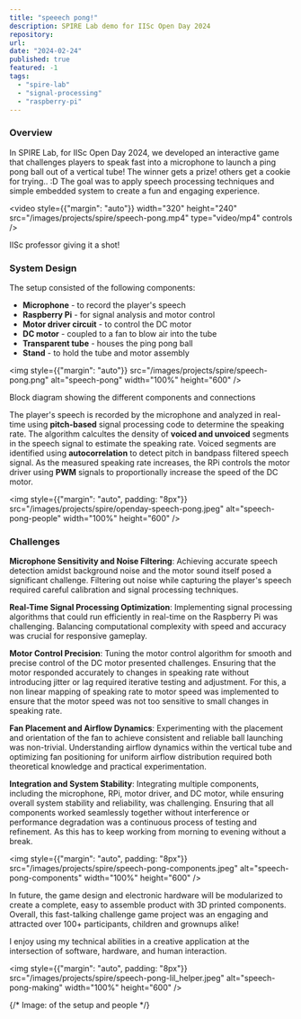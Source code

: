 ```yaml
---
title: "speeech pong!"
description: SPIRE Lab demo for IISc Open Day 2024
repository:
url: 
date: "2024-02-24"
published: true
featured: -1
tags:
  - "spire-lab"
  - "signal-processing"
  - "raspberry-pi"
---
```


### Overview

In SPIRE Lab, for IISc Open Day 2024, we developed an interactive game that challenges players to speak fast into a microphone to launch a ping pong ball out of a vertical tube! The winner gets a prize! others get a cookie for trying.. :D
The goal was to apply speech processing techniques and simple embedded system to create a fun and engaging experience.

<video style={{"margin": "auto"}} width="320" height="240" src="/images/projects/spire/speech-pong.mp4" type="video/mp4" controls />
<p style={{ "text-align": "center", margin: "auto"}} width="320"> IISc professor giving it a shot! </p>

### System Design

The setup consisted of the following components:
  - **Microphone** - to record the player's speech
  - **Raspberry Pi** - for signal analysis and motor control
  - **Motor driver circuit** - to control the DC motor
  - **DC motor** - coupled to a fan to blow air into the tube
  - **Transparent tube** - houses the ping pong ball
  - **Stand** - to hold the tube and motor assembly

<img style={{"margin": "auto"}} src="/images/projects/spire/speech-pong.png" alt="speech-pong" width="100%" height="600" />
<p style={{ "text-align": "center", margin: "auto"}} width="320"> Block diagram showing the different components and connections </p>

The player's speech is recorded by the microphone and analyzed in real-time using **pitch-based** signal processing code to determine the speaking rate.
The algorithm calcultes the density of **voiced and unvoiced** segments in the speech signal to estimate the speaking rate. 
Voiced segments are identified using **autocorrelation** to detect pitch in bandpass filtered speech signal.
As the measured speaking rate increases, the RPi controls the motor driver using **PWM** signals to proportionally increase the speed of the DC motor.

<img style={{"margin": "auto", padding: "8px"}} src="/images/projects/spire/openday-speech-pong.jpeg" alt="speech-pong-people" width="100%" height="600" />


### Challenges
**Microphone Sensitivity and Noise Filtering**: Achieving accurate speech detection amidst background noise and the motor sound itself posed a significant challenge. 
Filtering out noise while capturing the player's speech required careful calibration and signal processing techniques.

**Real-Time Signal Processing Optimization**: Implementing signal processing algorithms that could run efficiently in real-time on the Raspberry Pi was challenging. 
Balancing computational complexity with speed and accuracy was crucial for responsive gameplay.

**Motor Control Precision**: Tuning the motor control algorithm for smooth and precise control of the DC motor presented challenges. 
Ensuring that the motor responded accurately to changes in speaking rate without introducing jitter or lag required iterative testing and adjustment.
For this, a non linear mapping of speaking rate to motor speed was implemented to ensure that the motor speed was not too sensitive to small changes in speaking rate.

**Fan Placement and Airflow Dynamics**: Experimenting with the placement and orientation of the fan to achieve consistent and reliable ball launching was non-trivial. 
Understanding airflow dynamics within the vertical tube and optimizing fan positioning for uniform airflow distribution required both theoretical knowledge and practical experimentation.

**Integration and System Stability**: Integrating multiple components, including the microphone, RPi, motor driver, and DC motor, while ensuring overall system stability and reliability, was challenging. 
Ensuring that all components worked seamlessly together without interference or performance degradation was a continuous process of testing and refinement. As this has to keep working from morning to evening without a break.

<img style={{"margin": "auto", padding: "8px"}} src="/images/projects/spire/speech-pong-components.jpeg" alt="speech-pong-components" width="100%" height="600" />

In future, the game design and electronic hardware will be modularized to create a complete, easy to assemble product with 3D printed components.
Overall, this fast-talking challenge game project was an engaging and attracted over 100+ participants, children and grownups alike! 

I enjoy using my technical abilities in a creative application at the intersection of software, hardware, and human interaction. 

<img style={{"margin": "auto", padding: "8px"}} src="/images/projects/spire/speech-pong-lil_helper.jpeg" alt="speech-pong-making" width="100%" height="600" />


{/* Image: of the setup and people */}

  